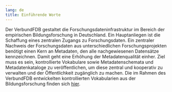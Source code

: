 ```yaml
---
lang: de
title: Einführende Worte
---
```


Der VerbundFDB gestaltet die Forschungsdateninfrastruktur im Bereich der empirischen Bildungsforschung in Deutschland. Ein Hauptanliegen ist die Schaffung eines zentralen Zugangs zu Forschungsdaten.
Ein zentraler Nachweis der Forschungsdaten aus unterschiedlichen Forschungsprojekten benötigt einen Kern an Metadaten, den alle nachgewiesenen Datensätze kennzeichnen. Damit geht eine Erhöhung der Metadatenqualität einher. Ziel muss es sein, kontrollierte Vokabulare sowie Metadatenschemata und Metadatenkataloge zu veröffentlichen, um diese zentral und kooperativ zu verwalten und der Öffentlichkeit zugänglich zu machen.
Die im Rahmen des VerbundFDB entwickelten kontrollierten Vokabularien aus der Bildungsforschung finden sich [hier](https://skohub.io/iqb-vocabs/v85/heads/master/).
